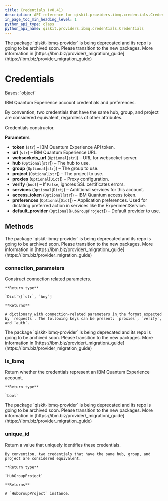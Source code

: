```yaml
---
title: Credentials (v0.41)
description: API reference for qiskit.providers.ibmq.credentials.Credentials in qiskit v0.41
in_page_toc_min_heading_level: 1
python_api_type: class
python_api_name: qiskit.providers.ibmq.credentials.Credentials
---
```


<Admonition title="Warning" type="caution">
  The package `qiskit-ibmq-provider` is being deprecated and its repo is going to be archived soon. Please transition to the new packages. More information in [https://ibm.biz/provider\_migration\_guide](https://ibm.biz/provider_migration_guide)
</Admonition>

# Credentials

<Class id="qiskit.providers.ibmq.credentials.Credentials" isDedicatedPage={true} github="https://github.com/qiskit/qiskit-ibmq-provider/tree/stable/0.20/qiskit/providers/ibmq/credentials/credentials.py" signature="Credentials(token, url, websockets_url=None, hub=None, group=None, project=None, proxies=None, verify=True, services=None, access_token=None, preferences=None, default_provider=None)" modifiers="class">
  Bases: `object`

  IBM Quantum Experience account credentials and preferences.

  <Admonition title="Note" type="note">
    By convention, two credentials that have the same hub, group, and project are considered equivalent, regardless of other attributes.
  </Admonition>

  Credentials constructor.

  **Parameters**

  *   **token** (`str`) – IBM Quantum Experience API token.
  *   **url** (`str`) – IBM Quantum Experience URL.
  *   **websockets\_url** (`Optional`\[`str`]) – URL for websocket server.
  *   **hub** (`Optional`\[`str`]) – The hub to use.
  *   **group** (`Optional`\[`str`]) – The group to use.
  *   **project** (`Optional`\[`str`]) – The project to use.
  *   **proxies** (`Optional`\[`Dict`]) – Proxy configuration.
  *   **verify** (`bool`) – If `False`, ignores SSL certificates errors.
  *   **services** (`Optional`\[`Dict`]) – Additional services for this account.
  *   **access\_token** (`Optional`\[`str`]) – IBM Quantum access token.
  *   **preferences** (`Optional`\[`Dict`]) – Application preferences. Used for dictating preferred action in services like the ExperimentService.
  *   **default\_provider** (`Optional`\[`HubGroupProject`]) – Default provider to use.

  ## Methods

  <Admonition title="Warning" type="caution">
    The package `qiskit-ibmq-provider` is being deprecated and its repo is going to be archived soon. Please transition to the new packages. More information in [https://ibm.biz/provider\_migration\_guide](https://ibm.biz/provider_migration_guide)
  </Admonition>

  <span id="qiskit-providers-ibmq-credentials-credentials-connection-parameters" />

  ### connection\_parameters

  <Function id="qiskit.providers.ibmq.credentials.Credentials.connection_parameters" signature="Credentials.connection_parameters()">
    Construct connection related parameters.

    **Return type**

    `Dict`\[`str`, `Any`]

    **Returns**

    A dictionary with connection-related parameters in the format expected by `requests`. The following keys can be present: `proxies`, `verify`, and `auth`.
  </Function>

  <Admonition title="Warning" type="caution">
    The package `qiskit-ibmq-provider` is being deprecated and its repo is going to be archived soon. Please transition to the new packages. More information in [https://ibm.biz/provider\_migration\_guide](https://ibm.biz/provider_migration_guide)
  </Admonition>

  <span id="qiskit-providers-ibmq-credentials-credentials-is-ibmq" />

  ### is\_ibmq

  <Function id="qiskit.providers.ibmq.credentials.Credentials.is_ibmq" signature="Credentials.is_ibmq()">
    Return whether the credentials represent an IBM Quantum Experience account.

    **Return type**

    `bool`
  </Function>

  <Admonition title="Warning" type="caution">
    The package `qiskit-ibmq-provider` is being deprecated and its repo is going to be archived soon. Please transition to the new packages. More information in [https://ibm.biz/provider\_migration\_guide](https://ibm.biz/provider_migration_guide)
  </Admonition>

  <span id="qiskit-providers-ibmq-credentials-credentials-unique-id" />

  ### unique\_id

  <Function id="qiskit.providers.ibmq.credentials.Credentials.unique_id" signature="Credentials.unique_id()">
    Return a value that uniquely identifies these credentials.

    By convention, two credentials that have the same hub, group, and project are considered equivalent.

    **Return type**

    `HubGroupProject`

    **Returns**

    A `HubGroupProject` instance.
  </Function>
</Class>

